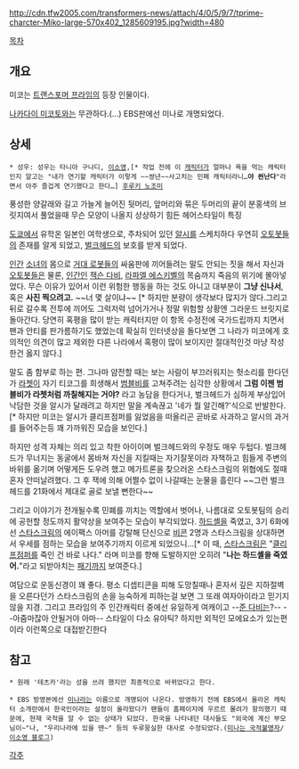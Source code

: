 http://cdn.tfw2005.com/transformers-news/attach/4/0/5/9/7/tprime-charcter-Miko-large-570x402_1285609195.jpg?width=480

[[목차]]
== 개요 ==
미코는 [[트랜스포머 프라임]]의 등장 인물이다.

[[나카다이 미코토]]와는 무관하다.(…) EBS판에선 미나로 개명되었다.

== 상세 ==
 * 성우: 성우는 타니아 구나디, [[이소영]],[* 작업 전에 이 [[캐릭터]]가 얼마나 욕을 먹는 캐릭터인지 알고는 "내가 연기할 캐릭터가 이렇게 ~~쌍년~~사고치는 민폐 캐릭터라니…'''야 씐난다'''"라면서 아주 즐겁게 연기했다고 한다…] [[후루키 노조미]]

풍성한 양갈래와 길고 가늘게 늘어진 뒷머리, 앞머리와 묶은 두머리의 끝이 분홍색의 브릿지여서 풀었을때 무슨 모양이 나올지 상상하기 힘든 헤어스타일이 특징

[[도쿄]]에서 유학온 일본인 여학생으로, 주차되어 있던 [[알시(프라임)|알시]]를 스케치하다 우연히 [[오토봇]]들의 존재를 알게 되었고, [[벌크헤드(프라임)|벌크헤드]]의 보호를 받게 되었다.

[[인간]] [[소녀]]의 몸으로 [[트랜스포머|거대 로봇]]들의 싸움판에 끼어들려는 말도 안되는 짓을 해서 자신과 [[오토봇]]들은 물론, [[인간]]인 [[잭슨 다비]], [[라파엘 에스키벨]]의 목숨까지 죽음의 위기에 몰아넣었다. 무슨 이유가 있어서 이런 위험한 행동을 하는 것도 아니고 대부분이 '''그냥 신나서''', 혹은 '''사진 찍으려고.''' ~~너 몇 살이냐~~ 
[* 하지만 분량이 생각보다 많지가 않다.그리고 뒤로 갈수록 전투에 끼어도 그럭저럭 넘어가거나 정말 위험할 상황엔 그라운드 브릿지로 돌아간다. 당연히 혹평을 많이 받는 캐릭터지만 이 항목 수정전에 국가드립까지 치면서 팬과 안티를 판가름하기도 했었는데 확실히 인터넷상을 돌다보면  그 나라가 미코에게 호의적인 의견이 많고 제외한 다른 나라에서 혹평이 많이 보이지만 절대적인것 마냥 작성한건 옳지 않다.]

말도 좀 함부로 하는 편. 그나마 얌전할 때는 보는 사람이 부끄러워지는 헛소리를 한다던가 [[라쳇(프라임)|라쳇]]이 자기 티코그를 희생해서 [[범블비(프라임)|범블비]]를 고쳐주려는 심각한 상황에서 '''그럼 이젠 범블비가 라쳇처럼 까칠해지는 거야?''' 라고 농담을 한다거나, 벌크헤드가 심하게 부상입어 낙담한 것을 알시가 달래려고 하지만 말을 계속끊고 '네가 뭘 알긴해?'식으로 반발한다.[* 하지만 미코는 알시가 클리프점퍼를 잃었음을 떠올리곤 곧바로 사과하고 알시의 과거를 들어주는등 꽤 가까워진 모습을 보인다.] 
   
하지만 성격 자체는 의리 있고 착한 아이이며 벌크헤드와의 우정도 매우 두텁다. 벌크헤드가 무너지는 동굴에서 몸바쳐 자신을 지킬때는 자기잘못이라 자책하고 힘들게 주변의 바위를 옮기며 어떻게든 도우려 했고 메가트론을 찾으러온 스타스크림의 위협에도 절때 혼자 안떠날려했다. 그 후 잭에 의해 어쩔수 없이 나갈때는 눈물을 흘린다 ~~그런 벌크헤드를 21화에서 제대로 골로 보낼 뻔한다~~

그리고 이야기가 전개될수록 민폐를 끼치는 역할에서 벗어나, 나름대로 오토봇팀의 승리에 공헌할 정도까지 활약상을 보여주는 모습이 부각되었다. [[하드셸(프라임)|하드셸]]을 죽였고, 3기 6화에선 [[스타스크림(프라임)|스타스크림]]의 에이팩스 아머를 강탈해 단신으로 [[비콘(프라임)|비콘]] 2명과 스타스크림을 상대하면서 우세를 점하는 모습을 보여주기까지 이르게 되었으니…[* 이 때, [[스타스크림(프라임)|스타스크림]]은 "[["클리프점퍼(프라임)|클리프점퍼]]를 죽인 건 바로 나다." 라며 미코를 향해 도발하지만 오히려 "'''나는 하드셸을 죽였어.'''"라고 되받아치는 [[패기]]까지 보여준다.]

여담으로 운동신경이 꽤 좋다. 평소 디셉티콘을 피해 도망칠때나 혼자서 깊은 지하절벽을 오른다던가 스타스크림의 손을 능숙하게 피하는걸 보면 그 또래 여자아이라고 믿기지 않을 지경. 그리고 프라임의 주 인간캐릭터 중에선 유일하게 여캐이고 --[[준 다비]]는?-- --아줌마잖아 안될거야 아마-- 스타일이 다소 유아틱? 하지만 외적인 모에요소가 있는편이라 이런쪽으로 대접받긴한다

== 참고 ==
 * 원래 '테츠카'라는 성을 쓰려 했지만 최종적으로 바뀌었다고 한다.

 * EBS 방영본에선 [[미나]]라는 이름으로 개명되어 나온다. 방영하기 전에 EBS에서 올라온 캐릭터 소개란에서 한국인이라는 설정이 올라왔다가 팬들이 홈페이지에 우르르 몰려가 항의했기 때문에, 현재 국적을 알 수 없는 상태가 되었다. 한국을 나타내던 대사들도 "외국에 계신 부모님이~"나, "우리나라에 있을 땐~" 등의 두루뭉실한 대사로 수정되었다.([http://gall.dcinside.com/transformers/43797 미나는 국적불명자]/[http://hisim04.blog.me/ 이소영 블로그])
[[각주]]
